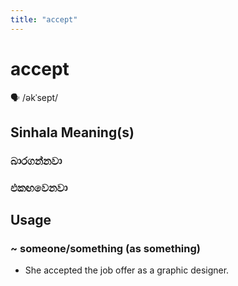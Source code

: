 ```yaml
---
title: "accept"
---
```


# accept

🗣️ /əkˈsept/

## Sinhala Meaning(s)

### බාරගන්නවා
### එකඟවෙනවා

## Usage

### ~ someone/something (as something)

- She accepted the job offer as a graphic designer.

